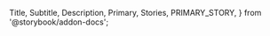 <!--
@license
Copyright 2021 Energinet DataHub A/S

Licensed under the Apache License, Version 2.0 (the "License2");
you may not use this file except in compliance with the License.
You may obtain a copy of the License at

    http://www.apache.org/licenses/LICENSE-2.0

Unless required by applicable law or agreed to in writing, software
distributed under the License is distributed on an "AS IS" BASIS,
WITHOUT WARRANTIES OR CONDITIONS OF ANY KIND, either express or implied.
See the License for the specific language governing permissions and
limitations under the License.
-->
  Title,
  Subtitle,
  Description,
  Primary,
  Stories,
  PRIMARY_STORY,
} from '@storybook/addon-docs';

<Title />
<Subtitle />
<Description />
<Primary />

## How to use
Import the `WattFormFieldModule` and `WattInputModule` module
```typescript
import { WattFormFieldModule } from '@energinet-datahub/watt';
import { WattInputModule } from '@energinet-datahub/watt';

@NgModule({
  imports: [
    WattFormFieldModule,
    WattInputModule
  ]
}) class YourModule {}
```
***NOTE:** Remember also to import `FormsModule` and `ReactiveFormsModule` from Angular.

<Stories />

  return <SyntaxHighlighter />;
};
